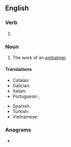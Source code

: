 ==English==

===Verb===
{{head|en|verb form}}

# {{present participle of|en|embalm|nocat=1}}

===Noun===
{{en-noun}}

# The work of an [[embalmer]].

====Translations====
{{trans-top|work of an embalmer}}
* Catalan: {{t|ca|embalsamament|m}}
* Galician: {{t+|gl|embalsamamento|m}}
* Italian: {{t+|it|imbalsamazione|f}}
* Portuguese: {{t|pt|embalsamamento|m}}, {{t|pt|embalsamação|f}}
{{trans-mid}}
* Spanish: {{t|es|embalsamamiento|m}}
* Turkish: {{t+|tr|tahnit}}
* Vietnamese: {{t|vi|ướp xác}}
{{trans-bottom}}

===Anagrams===
* {{anagrams|en|a=abegilmmn|belamming}}